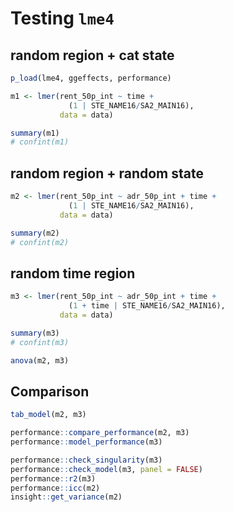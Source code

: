 # Testing `lme4`

## random region + cat state

```{r}
p_load(lme4, ggeffects, performance)

m1 <- lmer(rent_50p_int ~ time +
             (1 | STE_NAME16/SA2_MAIN16), 
           data = data)

summary(m1)
# confint(m1)
```

## random region + random state

```{r}
m2 <- lmer(rent_50p_int ~ adr_50p_int + time + 
             (1 | STE_NAME16/SA2_MAIN16), 
           data = data)

summary(m2)
# confint(m2)
```

## random time region

```{r}
m3 <- lmer(rent_50p_int ~ adr_50p_int + time + 
             (1 + time | STE_NAME16/SA2_MAIN16), 
           data = data)

summary(m3)
# confint(m3)

anova(m2, m3) 
```

## Comparison

```{r}
tab_model(m2, m3)

performance::compare_performance(m2, m3)
performance::model_performance(m3)

performance::check_singularity(m3)
performance::check_model(m3, panel = FALSE)
performance::r2(m3) 
performance::icc(m2) 
insight::get_variance(m2)

```